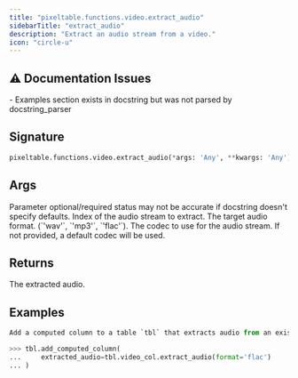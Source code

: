 ```yaml
---
title: "pixeltable.functions.video.extract_audio"
sidebarTitle: "extract_audio"
description: "Extract an audio stream from a video."
icon: "circle-u"
---
```

## ⚠️ Documentation Issues

<Warning>
- Examples section exists in docstring but was not parsed by docstring_parser
</Warning>

## Signature

```python
pixeltable.functions.video.extract_audio(*args: 'Any', **kwargs: 'Any') -> "'exprs.FunctionCall'"
```

## Args

<Note>
Parameter optional/required status may not be accurate if docstring doesn't specify defaults.
</Note>

<ParamField path="stream_idx" type="string" required>
  Index of the audio stream to extract.


</ParamField>

<ParamField path="format" type="string" required>
  The target audio format. (`'wav'`, `'mp3'`, `'flac'`).


</ParamField>

<ParamField path="codec" type="string" required>
  The codec to use for the audio stream. If not provided, a default codec will be used.


</ParamField>

## Returns

<ResponseField name="return" type="any" required>
  The extracted audio.


</ResponseField>

## Examples

```python
Add a computed column to a table `tbl` that extracts audio from an existing column `video_col`:

>>> tbl.add_computed_column(
...     extracted_audio=tbl.video_col.extract_audio(format='flac')
... )
```

